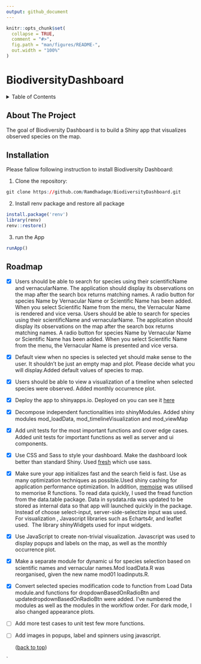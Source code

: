 ```yaml
---
output: github_document
---
```


<!-- README.md is generated from README.Rmd. Please edit that file -->

```r
knitr::opts_chunk$set(
  collapse = TRUE,
  comment = "#>",
  fig.path = "man/figures/README-",
  out.width = "100%"
)
```

# BiodiversityDashboard

<!-- badges: start -->
<!-- badges: end -->
<!-- TABLE OF CONTENTS -->
<details>
<summary>Table of Contents</summary>
<ol>
<li>
<a href="#about-the-project">About The Project</a>
</li>
<li>
<a href="#installation">Installation</a>
</li>
<li><a href="#roadmap">Roadmap</a></li>
</ol>
</details>
## About The Project

The goal of Biodiversity Dashboard is to build a Shiny app that visualizes observed species on the map.

## Installation
Please fallow following instruction to install Biodiversity Dashboard: 


1. Clone the repository:
```r
git clone https://github.com/Ramdhadage/BiodiversityDashboard.git
```
2. Install renv package and restore all package
```r
install.package('renv')
library(renv)
renv::restore()
```
3. run  the App
```r
runApp()
```
<!-- ROADMAP -->
## Roadmap

- [x] Users should be able to search for species using their scientificName and vernacularName. The application should display its observations on the map after the search box returns matching names. A radio button for species Name by Vernacular Name or Scientific Name has been added. When you select Scientific Name from the menu, the Vernacular Name is rendered and vice versa. Users should be able to search for species using their scientificName and vernacularName. The application should display its observations on the map after the search box returns matching names. A radio button for species Name by Vernacular Name or Scientific Name has been added. When you select Scientific Name from the menu, the Vernacular Name is presented and vice versa.
- [x] Default view when no species is selected yet should make sense to the user. It shouldn’t be just an empty map and plot. Please decide what you will display.Added default values of species to map.
- [x] Users should be able to view a visualization of a timeline when selected species were observed. Added monthly occurrence plot.
- [x] Deploy the app to shinyapps.io. Deployed on you can see it [here](https://ti5syn-ramdhadage.shinyapps.io/BiodiversityDashboard/) 
- [x] Decompose independent functionalities into shinyModules. Added shiny modules  mod_loadData, mod_timelineVisualization and mod_viewMap
- [x] Add unit tests for the most important functions and cover edge cases. Added unit tests for important functions as well as server and ui components. 
- [x] Use CSS and Sass to style your dashboard. Make the dashboard look better than standard Shiny. Used [fresh](https://dreamrs.github.io/fresh/index.html) which use sass.
- [x] Make sure your app initializes fast and the search field is fast. Use as many optimization techniques as possible.Used shiny cashing for application performance optimization. In addition, [memoise](https://github.com/r-lib/memoise) was utilised to memorise R functions. To read data quickly, I used the fread function from the data.table package. Data in sysdata.rda was updated to be stored as internal data so that app will launched quickly in the package. Instead of choose select-input, server-side-selectize input was used. For visualization , Javascript libraries such as Echarts4r, and leaflet used.  The library shinyWidgets used for input widgets.

- [x] Use JavaScript to create non-trivial visualization.  Javascript was used to display popups and labels on the map, as well as the monthly occurrence plot.
- [x] Make a separate module for dynamic ui for species selection based on scientific names and vernacular names.Mod loadData.R was reorganised, given the new name mod01 loadinputs.R.
- [x] Convert selected species modification code to function from Load Data module.and functions for dropdownBasedOnRadioBtn and updatedropdownBasedOnRadioBtn were added. I've numbered the modules as well as the modules in the workflow order. For dark mode, I also changed appearance plots.
- [ ] Add more test cases to unit test few more functions.
- [ ] Add images in popups, label and spinners using javascript.
<p align="right">(<a href="#top">back to top</a>)</p>





`
